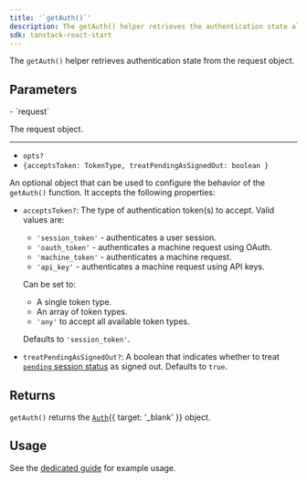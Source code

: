 ```yaml
---
title: '`getAuth()`'
description: The getAuth() helper retrieves the authentication state allowing you to protect your API routes or gather relevant data.
sdk: tanstack-react-start
---
```


The `getAuth()` helper retrieves authentication state from the request object.

## Parameters

<Properties>
  - `request`

  The request object.

  ---

  - `opts?`
  - `{acceptsToken: TokenType, treatPendingAsSignedOut: boolean }`

  An optional object that can be used to configure the behavior of the `getAuth()` function. It accepts the following properties:

  - `acceptsToken?`: The type of authentication token(s) to accept. Valid values are:

    - `'session_token'` - authenticates a user session.
    - `'oauth_token'` - authenticates a machine request using OAuth.
    - `'machine_token'` - authenticates a machine request.
    - `'api_key'` - authenticates a machine request using API keys.

    Can be set to:

    - A single token type.
    - An array of token types.
    - `'any'` to accept all available token types.

    Defaults to `'session_token'`.

  - `treatPendingAsSignedOut?`: A boolean that indicates whether to treat [`pending` session status](/docs/references/javascript/types/session-status#properties) as signed out. Defaults to `true`.
</Properties>

## Returns

`getAuth()` returns the [`Auth`](/docs/references/backend/types/auth-object){{ target: '_blank' }} object.

## Usage

See the [dedicated guide](/docs/references/tanstack-react-start/read-session-data#server-side) for example usage.
